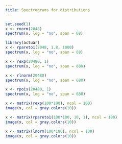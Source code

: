 ```yaml
---
title: Spectrograms for distributions
---
```


```r
set.seed(1)
x <- rnorm(2048)
spectrum(x, log = "no", span = 68)
```

```r
library(actuar)
x <- rpareto1(2048, 1.8, 1000)
spectrum(x, log = "no", span = 68)
```

```r
x <- rexp(20480, 1)
spectrum(x, log = "no", span = 680)
```


```r
x <- rlnorm(20480)
spectrum(x, log = "no", span = 680)
```

```r
x <- rpois(20480, 1)
spectrum(x, log = "no", span = 680)
```

```r
x <- matrix(rexp(100*100), ncol = 100)
image(x, col = gray.colors(10))
```



```r
x <- matrix(rpareto1(100*100, 10, 1), ncol = 100)
image(x, col = gray.colors(10))
```

```r
x <- matrix(lnorm(100*100), ncol = 100)
image(x, col = gray.colors(10))
```
